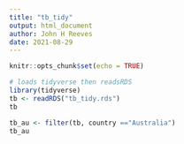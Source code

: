 ```yaml
---
title: "tb_tidy"
output: html_document
author: John H Reeves
date: 2021-08-29
---
```


```r
knitr::opts_chunk$set(echo = TRUE)
```

```r
# loads tidyverse then readsRDS
library(tidyverse)
tb <- readRDS("tb_tidy.rds")
tb
```
```r
tb_au <- filter(tb, country =="Australia")
tb_au
```


